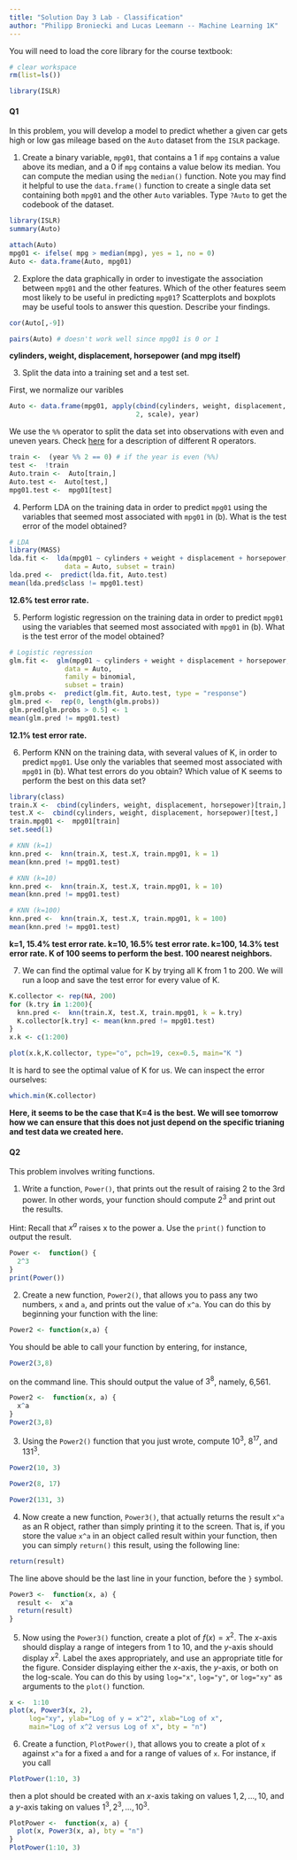 ```yaml
---
title: "Solution Day 3 Lab - Classification"
author: "Philipp Broniecki and Lucas Leemann -- Machine Learning 1K"
---
```


You will need to load the core library for the course textbook:

```r
# clear workspace
rm(list=ls())

library(ISLR)
```

#### Q1

In this problem, you will develop a model to predict whether a given car gets high or low gas mileage based on the `Auto` dataset from the `ISLR` package.

1. Create a binary variable, `mpg01`, that contains a 1 if `mpg` contains a value above its median, and a 0 if `mpg` contains a value below its median. You can compute the median using the `median()` function. Note you may find it helpful to use the `data.frame()` function to create a single data set containing both `mpg01` and the other `Auto` variables. Type `?Auto` to get the codebook of the dataset.

```r
library(ISLR)
summary(Auto)

attach(Auto)
mpg01 <- ifelse( mpg > median(mpg), yes = 1, no = 0)
Auto <- data.frame(Auto, mpg01)
```

2. Explore the data graphically in order to investigate the association between `mpg01` and the other features. Which of the other features seem most likely to be useful in predicting `mpg01`? Scatterplots and boxplots may be useful tools to answer this question. Describe your findings.

```r
cor(Auto[,-9])

pairs(Auto) # doesn't work well since mpg01 is 0 or 1
```

**cylinders, weight, displacement, horsepower (and mpg itself)**

3. Split the data into a training set and a test set.

First, we normalize our varibles
```r
Auto <- data.frame(mpg01, apply(cbind(cylinders, weight, displacement, horsepower, acceleration), 
                                2, scale), year)
```

We use the `%%` operator to split the data set into observations with even and uneven years. Check [here]("http://www.statmethods.net/management/operators.html") for a description of different R operators.

```r
train <-  (year %% 2 == 0) # if the year is even (%%)
test <-  !train
Auto.train <-  Auto[train,]
Auto.test <-  Auto[test,]
mpg01.test <-  mpg01[test]
```

4. Perform LDA on the training data in order to predict `mpg01` using the variables that seemed most associated with `mpg01` in (b). What is the test error of the model obtained?

```r
# LDA
library(MASS)
lda.fit <-  lda(mpg01 ~ cylinders + weight + displacement + horsepower,
              data = Auto, subset = train)
lda.pred <-  predict(lda.fit, Auto.test)
mean(lda.pred$class != mpg01.test)
```

**12.6% test error rate.**

5. Perform logistic regression on the training data in order to predict `mpg01` using the variables that seemed most associated with `mpg01` in (b). What is the test error of the model obtained?

```r
# Logistic regression
glm.fit <-  glm(mpg01 ~ cylinders + weight + displacement + horsepower,
              data = Auto,
              family = binomial,
              subset = train)
glm.probs <-  predict(glm.fit, Auto.test, type = "response")
glm.pred <-  rep(0, length(glm.probs))
glm.pred[glm.probs > 0.5] <- 1
mean(glm.pred != mpg01.test)
```

**12.1% test error rate.**

6. Perform KNN on the training data, with several values of K, in order to predict `mpg01`. Use only the variables that seemed most associated with `mpg01` in (b). What test errors do you obtain? Which value of K seems to perform the best on this data set?

```r
library(class)
train.X <-  cbind(cylinders, weight, displacement, horsepower)[train,]
test.X <-  cbind(cylinders, weight, displacement, horsepower)[test,]
train.mpg01 <-  mpg01[train]
set.seed(1)

# KNN (k=1)
knn.pred <-  knn(train.X, test.X, train.mpg01, k = 1)
mean(knn.pred != mpg01.test)

# KNN (k=10)
knn.pred <-  knn(train.X, test.X, train.mpg01, k = 10)
mean(knn.pred != mpg01.test)

# KNN (k=100)
knn.pred <-  knn(train.X, test.X, train.mpg01, k = 100)
mean(knn.pred != mpg01.test)
```

**k=1, 15.4% test error rate. k=10, 16.5% test error rate. k=100, 14.3% test error rate. K of 100 seems to perform the best. 100 nearest neighbors.**

7. We can find the optimal value for K by trying all K from 1 to 200. We will run a loop and save the test error for every value of K.

```r
K.collector <- rep(NA, 200)
for (k.try in 1:200){
  knn.pred <-  knn(train.X, test.X, train.mpg01, k = k.try)
  K.collector[k.try] <- mean(knn.pred != mpg01.test)
}
x.k <- c(1:200)

plot(x.k,K.collector, type="o", pch=19, cex=0.5, main="K ")
```

It is hard to see the optimal value of K for us. We can inspect the error ourselves:

```r
which.min(K.collector)
```

**Here, it seems to be the case that K=4 is the best. We will see tomorrow how we can ensure that this does not just depend on the specific trianing and test data we created here.**


#### Q2

This problem involves writing functions.

1. Write a function, `Power()`, that prints out the result of raising 2 to the 3rd power. In other words, your function should compute $2^3$ and print out the results.

Hint: Recall that $x^a$ raises x to the power a. Use the `print()` function to output the result.

```r
Power <-  function() {
  2^3
}
print(Power())
```

2. Create a new function, `Power2()`, that allows you to pass any two numbers, `x` and `a`, and prints out the value of `x^a`. You can do this by beginning your function with the line:

```r
Power2 <- function(x,a) {
```

You should be able to call your function by entering, for instance,

```r
Power2(3,8)
```

on the command line. This should output the value of $3^8$, namely, 6,561.

```r
Power2 <-  function(x, a) {
  x^a
}
Power2(3,8)
```

3. Using the `Power2()` function that you just wrote, compute $10^3$, $8^{17}$, and $131^3$.

```r
Power2(10, 3)

Power2(8, 17)

Power2(131, 3)
```

4. Now create a new function, `Power3()`, that actually returns the result `x^a` as an R object, rather than simply printing it to the screen. That is, if you store the value `x^a` in an object called result within your function, then you can simply `return()` this result, using the following line:

```r
return(result)
```

The line above should be the last line in your function, before the `}` symbol.

```r
Power3 <-  function(x, a) {
  result <-  x^a
  return(result)
}
```

5. Now using the `Power3()` function, create a plot of $f(x)=x^2$. The $x$-axis should display a range of integers from 1 to 10, and the $y$-axis should display $x^2$. Label the axes appropriately, and use an appropriate title for the figure. Consider displaying either the $x$-axis, the $y$-axis, or both on the log-scale. You can do this by using `log="x"`, `log="y"`, or `log="xy"` as arguments to the `plot()` function.

```r
x <-  1:10
plot(x, Power3(x, 2),  
     log="xy", ylab="Log of y = x^2", xlab="Log of x", 
     main="Log of x^2 versus Log of x", bty = "n")
```

6. Create a function, `PlotPower()`, that allows you to create a plot of `x` against `x^a` for a fixed `a` and for a range of values of `x`. For instance, if you call

```r
PlotPower(1:10, 3)
```

then a plot should be created with an $x$-axis taking on values $1,2,...,10$, and a $y$-axis taking on values $1^3,2^3,...,10^3$.

```r
PlotPower <-  function(x, a) {
  plot(x, Power3(x, a), bty = "n")
}
PlotPower(1:10, 3)
```
